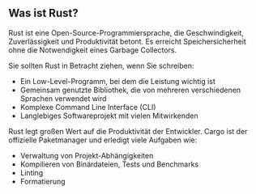 ## Was ist Rust?

Rust ist eine Open-Source-Programmiersprache, die Geschwindigkeit, Zuverlässigkeit und Produktivität betont.
Es erreicht Speichersicherheit ohne die Notwendigkeit eines Garbage Collectors.

Sie sollten Rust in Betracht ziehen, wenn Sie schreiben:
- Ein Low-Level-Programm, bei dem die Leistung wichtig ist
- Gemeinsam genutzte Bibliothek, die von mehreren verschiedenen Sprachen verwendet wird
- Komplexe Command Line Interface (CLI)
- Langlebiges Softwareprojekt mit vielen Mitwirkenden

Rust legt großen Wert auf die Produktivität der Entwickler.
Cargo ist der offizielle Paketmanager und erledigt viele Aufgaben wie:
- Verwaltung von Projekt-Abhängigkeiten
- Kompilieren von Binärdateien, Tests und Benchmarks
- Linting
- Formatierung